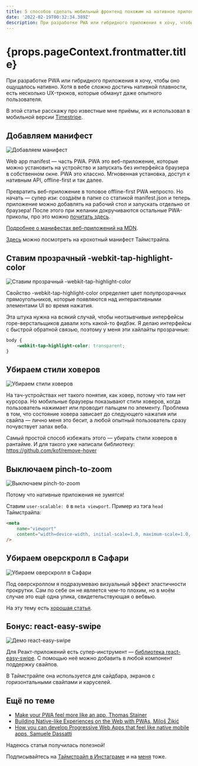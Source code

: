 ```yaml
---
title: 5 способов сделать мобильный фронтенд похожим на нативное приложение
date: '2022-02-19T00:32:34.389Z'
description: При разработке PWA или гибридного приложения я хочу, чтобы оно ощущалось нативно. Хотя в вебе сложно достичь нативного уровня гладкости, есть несколько UX-трюков, которые обманут даже опытного пользователя.
---
```


<h1>{props.pageContext.frontmatter.title}</h1>
При разработке PWA или гибридного приложения я хочу, чтобы оно ощущалось нативно. Хотя в вебе сложно
достичь нативной плавности, есть несколько UX-трюков, которые обманут даже опытного пользователя.

В этой статье расскажу про известные мне приёмы, их я использовал в мобильной версии [Timestripe](https://timestripe.com/).

## Добавляем манифест

![Добавляем манифест](./1.gif)

Web app manifest — часть PWA. PWA это веб-приложение, которые можно установить на устройство и запускать без интерфейса браузера в собственном окне.
PWA это классно. Мгновенная установка, доступ к нативным API, offline-first и так далее.

Превратить веб-приложение в топовое offline-first PWA непросто. Но начать — супер изи: создаём в папке со статикой manifest.json и теперь
приложение можно добавлять на рабочий стол и запускать отдельно от браузера! После этого при желании докручиваются остальные PWA-приколы, про это можно [почитать здесь](https://web.dev/progressive-web-apps/).

[Подробнее о манифестах веб-приложений на MDN](https://developer.mozilla.org/en-US/docs/Web/Manifest).

[Здесь](https://timestripe.com/static/v2/manifest.webmanifest.json) можно посмотреть на крохотный манифест Таймстрайпа.

## Ставим прозрачный -webkit-tap-highlight-color

![Ставим прозрачный -webkit-tap-highlight-color](./2.gif)

Свойство -webkit-tap-highlight-color определяет цвет полупрозрачных прямоугольников, которые появляются над интерактивными элементами UI во время нажатия.

Эта штука нужна на всякий случай, чтобы неотзывчивые интерфейсы горе-верстальщиков давали хоть какой-то фидбэк. Я делаю интерфейсы с быстрой обратной связью,
поэтому у меня эти хайлайты прозрачные:

```css
body {
    -webkit-tap-highlight-color: transparent;
}
```

## Убираем стили ховеров

![Убираем стили ховеров](./3.gif)

На тач-устройствах нет такого понятия, как ховер, потому что там нет курсора.
Но мобильные браузеры показывают стили ховеров, когда пользователь нажимает или проводит пальцем по элементу.
Проблема в том, что состояние ховера зависает до следующего нажатия или свайпа — лично меня это бесит, а любой опытный пользователь сразу почувствует запах веба.

Самый простой способ избежать этого — убирать стили ховеров в рантайме. И для такого уже написали библиотеку: https://github.com/kof/remove-hover

## Выключаем pinch-to-zoom

![Выключаем pinch-to-zoom](./4.gif)

Потому что нативные приложения не зумятся!

Ставим `user-scalable: 0` в `meta viewport`. Пример из тэга `head` Таймстрайпа:

```html
<meta
    name="viewport"
    content="width=device-width, initial-scale=1.0, maximum-scale=1.0, user-scalable=0"
/>
```

## Убираем оверскролл в Сафари

![Убираем оверскролл в Сафари](./5.gif)

Под оверскроллом я подразумеваю визуальный эффект эластичности прокрутки.
Сам по себе он не является чем-то плохим, но в моём случае это ещё одна улика, свидетельствующая о вебвью.

На эту тему есть [хорошая статья](https://www.bram.us/2016/05/02/prevent-overscroll-bounce-in-ios-mobilesafari-pure-css/).

## Бонус: react-easy-swipe

![Демо react-easy-swipe](./6.gif)

Для Реакт-приложений есть супер-инструмент — [библиотека react-easy-swipe](https://github.com/leandrowd/react-easy-swipe). С помощью неё можно добавить в любой компонент поддержку свайпов.

В Таймстрайпе она используется для сайдбара, экранов с горизонтальными свайпами и каруселей.

## Ещё по теме

- [Make your PWA feel more like an app, Thomas Stainer](https://web.dev/app-like-pwas/)
- [Building Native-like Experiences on the Web with PWAs, Miloš Žikić](https://spicefactory.co/blog/2019/10/18/native-like-pwas/)
- [How you can develop Progressive Web Apps that feel like native mobile apps, Samuele Dassatti](https://medium.com/swlh/how-you-can-develop-progressive-web-apps-that-feel-native-5110fbbcbf4b)

Надеюсь статья получилась полезной!

Подписывайтесь на [Таймстрайп в Инстаграме](https://instagram.com/timestripe.pro) и на [меня](https://instagram.com/malyshev.pro) тоже.